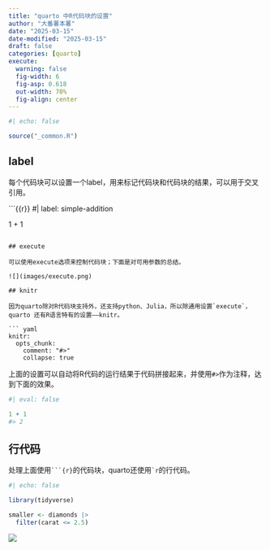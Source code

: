 ```yaml
---
title: "quarto 中R代码块的设置"
author: "大番薯本薯"
date: "2025-03-15"
date-modified: "2025-03-15"
draft: false
categories: [quarto]
execute:
  warning: false
  fig-width: 6
  fig-asp: 0.618
  out-width: 70%
  fig-align: center
---
```


```r
#| echo: false

source("_common.R")
```

## label

每个代码块可以设置一个label，用来标记代码块和代码块的结果，可以用于交叉引用。

```{{r}}
#| label: simple-addition

1 + 1
```

## execute

可以使用execute选项来控制代码块；下面是对可用参数的总结。

![](images/execute.png)

## knitr

因为quarto除对R代码块支持外，还支持python、Julia，所以除通用设置`execute`，quarto 还有R语言特有的设置——knitr。

``` yaml
knitr:
  opts_chunk:
    comment: "#>"
    collapse: true
```

上面的设置可以自动将R代码的运行结果于代码拼接起来，并使用`#>`作为注释，达到下面的效果。

```r
#| eval: false

1 + 1
#> 2
```

## 行代码

处理上面使用```` ```{r} ````的代码块，quarto还使用`` `r ``的行代码。

```r
#| echo: false

library(tidyverse)

smaller <- diamonds |>
  filter(carat <= 2.5)

```

![](images/inline%20code.png)